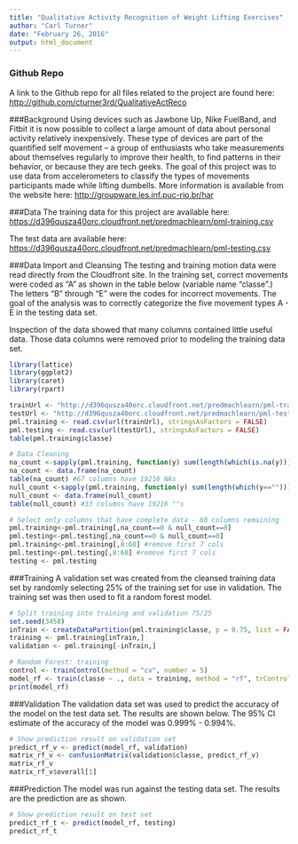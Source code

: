 ---
title: "Qualitative Activity Recognition of Weight Lifting Exercises"
author: "Carl Turner"
date: "February 26, 2016"
output: html_document
---

### Github Repo
A link to the Github repo for all files related to the project are found here: <http://github.com/cturner3rd/QualitativeActReco>

###Background
Using devices such as Jawbone Up, Nike FuelBand, and Fitbit it is now possible to collect a large amount of data about personal activity relatively inexpensively. These type of devices are part of the quantified self movement – a group of enthusiasts who take measurements about themselves regularly to improve their health, to find patterns in their behavior, or because they are tech geeks. The goal of this project was to use data from accelerometers to classify the types of movements participants made while lifting dumbells.  More information is available from the website here: <http://groupware.les.inf.puc-rio.br/har> 

###Data
The training data for this project are available here: <https://d396qusza40orc.cloudfront.net/predmachlearn/pml-training.csv>

The test data are available here: <https://d396qusza40orc.cloudfront.net/predmachlearn/pml-testing.csv>

###Data Import and Cleansing
The testing and training motion data were read directly from the Cloudfront site. In the training set, correct movements were coded as "A" as shown in the table below (variable name "classe".) The letters "B" through "E" were the codes for incorrect movements. The goal of the analysis was to correctly categorize the five movement types A - E in the testing data set. 

Inspection of the data showed that many columns contained little useful data. Those data columns were removed prior to modeling the training data set.

```{r, results='hide'}
library(lattice)
library(ggplot2)
library(caret)
library(rpart)
```

```{r, cache=TRUE, results='markup'}
trainUrl <- "http://d396qusza40orc.cloudfront.net/predmachlearn/pml-training.csv"
testUrl <- "http://d396qusza40orc.cloudfront.net/predmachlearn/pml-testing.csv"
pml.training <- read.csv(url(trainUrl), stringsAsFactors = FALSE)
pml.testing <- read.csv(url(testUrl), stringsAsFactors = FALSE)
table(pml.training$classe) 

# Data Cleaning
na_count <-sapply(pml.training, function(y) sum(length(which(is.na(y)))))
na_count <- data.frame(na_count)
table(na_count) #67 columns have 19216 NAs
null_count <-sapply(pml.training, function(y) sum(length(which(y==""))))
null_count <- data.frame(null_count)
table(null_count) #33 columns have 19216 ""s

# Select only columns that have complete data - 60 columns remaining
pml.training<-pml.training[,na_count==0 & null_count==0] 
pml.testing<-pml.testing[,na_count==0 & null_count==0]
pml.training<-pml.training[,8:60] #remove first 7 cols
pml.testing<-pml.testing[,8:60] #remove first 7 cols
testing <- pml.testing
```

###Training
A validation set was created from the cleansed training data set by randomly selecting 25% of the training set for use in validation. The training set was then used to fit a random forest model. 

```{r, cache=TRUE}
# Split training into training and validation 75/25
set.seed(3458)
inTrain <- createDataPartition(pml.training$classe, p = 0.75, list = FALSE)
training <- pml.training[inTrain,]
validation <- pml.training[-inTrain,]

# Random Forest: training
control <- trainControl(method = "cv", number = 5)
model_rf <- train(classe ~ ., data = training, method = "rf", trControl = control)
print(model_rf)
```

###Validation
The validation data set was used to predict the accuracy of the model on the test data set. The results are shown below. The 95% CI estimate of the accuracy of the model was 0.999% - 0.994%.

```{r, cache=FALSE}
# Show prediction result on validation set
predict_rf_v <- predict(model_rf, validation)
matrix_rf_v <- confusionMatrix(validation$classe, predict_rf_v)
matrix_rf_v
matrix_rf_v$overall[1]
```

###Prediction 
The model was run against the testing data set. The results are the prediction are as shown.

```{r, cache=FALSE}
# Show prediction result on test set
predict_rf_t <- predict(model_rf, testing)
predict_rf_t
```
